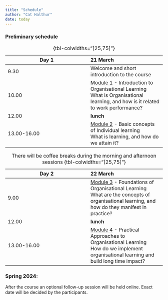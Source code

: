 ```yaml
---
title: "Schedule"
author: "Cat Halthur"
date: today
---
```


### Preliminary schedule

| Day 1 | 21 March |
|-----------|:---------|
| 9.30      | Welcome and short introduction to the course |
| 10.00       | [Module 1](module1.qmd) - Introduction to Organisational Learning   <br> What is Organisational learning, and how is it related to work performance? |
| 12.00       | **lunch** |
| 13.00-16.00      | [Module 2](module2.qmd) - Basic concepts of Individual learning <br> What is learning, and how do we attain it?  |

: {tbl-colwidths="[25,75]"}

| Day 2 | 22 March |
|-----------|:---------|
| 9.00      | [Module 3](module3.qmd) - Foundations of Organisational Learning   <br> What are the concepts of organisational learning, and how do they manifest in practice?|
| 12.00       | **lunch** |
| 13.00-16.00      | [Module 4](module4.qmd) - Practical Approaches to Organisational Learning <br> How do we implement organisational learning and build long time impact?  |

: There will be coffee breaks during the morning and afternoon sessions
 {tbl-colwidths="[25,75]"}


### Spring 2024:
After the course an optional follow-up session will be held online. Exact date will be decided by the participants.

<!--- Testar --->

